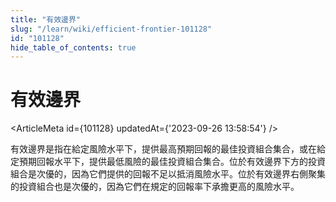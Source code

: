 ```yaml
---
title: "有效邊界"
slug: "/learn/wiki/efficient-frontier-101128"
id: "101128"
hide_table_of_contents: true
---
```



# 有效邊界

<ArticleMeta id={101128} updatedAt={'2023-09-26 13:58:54'} />
<div className='border-solid border-b border-t-0 my-4 border-[var(--ifm-color-gray-300)]' />

有效邊界是指在給定風險水平下，提供最高預期回報的最佳投資組合集合，或在給定預期回報水平下，提供最低風險的最佳投資組合集合。位於有效邊界下方的投資組合是次優的，因為它們提供的回報不足以抵消風險水平。位於有效邊界右側聚集的投資組合也是次優的，因為它們在規定的回報率下承擔更高的風險水平。
